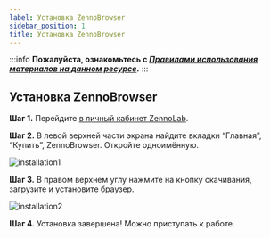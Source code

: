 ```yaml
---
label: Установка ZennoBrowser
sidebar_position: 1
title: Установка ZennoBrowser
---
```


:::info **Пожалуйста, ознакомьтесь с [*Правилами использования материалов на данном ресурсе*](../Disclaimer).**
:::

## **Установка ZennoBrowser**

**Шаг 1.** Перейдите [в личный кабинет ZennoLab](https://account.zennolab.com/personal-area-main/).

**Шаг 2.** В левой верхней части экрана найдите вкладки “Главная”, “Купить”, ZennoBrowser. Откройте одноимённую.

![installation1](..\basics\assets\installation\installation1.png)

**Шаг 3.** В правом верхнем углу нажмите на кнопку скачивания, загрузите и установите браузер.

![installation2](..\basics\assets\installation\installation2.png)

**Шаг 4.** Установка завершена! Можно приступать к работе.
